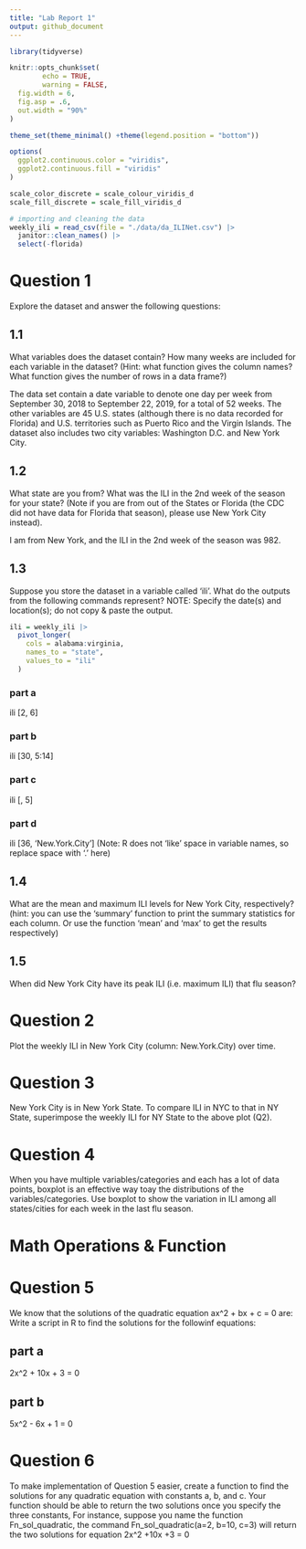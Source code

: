 ```yaml
---
title: "Lab Report 1"
output: github_document
---
```


```r
library(tidyverse)
```

```r
knitr::opts_chunk$set(
        echo = TRUE,
        warning = FALSE,
  fig.width = 6,
  fig.asp = .6,
  out.width = "90%"
)

theme_set(theme_minimal() +theme(legend.position = "bottom"))

options(
  ggplot2.continuous.color = "viridis",
  ggplot2.continuous.fill = "viridis"
)

scale_color_discrete = scale_colour_viridis_d
scale_fill_discrete = scale_fill_viridis_d
```


```r
# importing and cleaning the data
weekly_ili = read_csv(file = "./data/da_ILINet.csv") |> 
  janitor::clean_names() |> 
  select(-florida)
```

# Question 1
Explore the dataset and answer the following questions:

## 1.1
What variables does the dataset contain? How many weeks are included for each variable in the dataset? (Hint: what function gives the column names? What function gives the number of rows in a data frame?)

The data set contain a date variable to denote one day per week from September 30, 2018 to September 22, 2019, for a total of 52 weeks. The other variables are 45 U.S. states (although there is no data recorded for  Florida) and U.S. territories such as Puerto Rico and the Virgin Islands. The dataset also includes two city variables: Washington D.C. and New York City.

## 1.2
What state are you from? What was the ILI in the 2nd week of the season for your state? (Note if you are from out of the States or Florida (the CDC did not have data for Florida that season), please use New York City instead).

I am from New York, and the ILI in the 2nd week of the season was 982.

## 1.3
Suppose you store the dataset in a variable called 'ili'. What do the outputs from the following commands represent? NOTE: Specify the date(s) and location(s); do not copy & paste the output.

```r
ili = weekly_ili |> 
  pivot_longer(
    cols = alabama:virginia,
    names_to = "state",
    values_to = "ili"
  )
```


### part a
ili [2, 6]

### part b
ili [30, 5:14]

### part c
ili [, 5]

### part d
ili [36, 'New.York.City'] (Note: R does not 'like' space in variable names, so replace space with '.' here)

## 1.4
What are the mean and maximum ILI levels for New York City, respectively? (hint: you can use the 'summary' function to print the summary statistics for each column. Or use the function 'mean' and 'max' to get the results respectively)

## 1.5
When did New York City have its peak ILI (i.e. maximum ILI) that flu season?


# Question 2
Plot the weekly ILI in New York City (column: New.York.City) over time.

# Question 3
New York City is in New York State. To compare ILI in NYC to that in NY State, superimpose the weekly ILI for NY State to the above plot (Q2).

# Question 4
When you have multiple variables/categories and each has a lot of data points, boxplot is an effective way toay the distributions of the variables/categories. Use boxplot to show the variation in ILI among all states/cities for each week in the last flu season. 

# Math Operations & Function
# Question 5
We know that the solutions of the quadratic equation ax^2 + bx + c = 0 are:
Write a script in R to find the solutions for the followinf equations:

## part a
2x^2 + 10x + 3 = 0

## part b
5x^2 - 6x + 1 = 0

# Question 6
To make implementation of Question 5 easier, create a function to find the solutions for any quadratic equation with constants a, b, and c. Your function should be able to return the two solutions once you specify the three constants, For instance, suppose you name the function Fn_sol_quadratic, the command Fn_sol_quadratic(a=2, b=10, c=3) will return the two solutions for equation 2x^2 +10x +3 = 0

